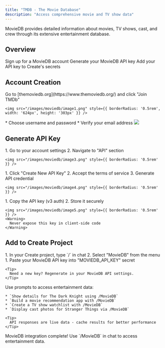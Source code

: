 ```yaml
---
title: "TMDB - The Movie Database"
description: "Access comprehensive movie and TV show data"
---
```


MovieDB provides detailed information about movies, TV shows, cast, and crew through its extensive entertainment database.

## Overview

<CardGroup cols={2}>
  <Card title="Create Account" icon="user">
    Sign up for a MovieDB account
  </Card>
  <Card title="Get API Key" icon="key">
    Generate your MovieDB API key
  </Card>
  <Card title="Connect to Create" icon="plug">
    Add your API key to Create's secrets
  </Card>
</CardGroup>

## Account Creation

<Steps>
  <Step title="Visit MovieDB Website">
    Go to [themoviedb.org](https://www.themoviedb.org/) and click "Join TMDb"
    
    <img src="/images/moviedb/image1.png" style={{ borderRadius: '0.5rem', width: '624px', height: '303px' }} />
  </Step>

  <Step title="Complete Registration">
    * Choose username and password
    * Verify your email address
    <img src="/images/moviedb/image2.png" style={{ borderRadius: '0.5rem' }} />
  </Step>
</Steps>

## Generate API Key

<Steps>
  <Step title="Access API Settings">
    1. Go to your account settings
    2. Navigate to "API" section
    
    <img src="/images/moviedb/image3.png" style={{ borderRadius: '0.5rem' }} />
  </Step>

  <Step title="Create New Key">
    1. Click "Create New API Key"
    2. Accept the terms of service
    3. Generate API credential
    
    <img src="/images/moviedb/image4.png" style={{ borderRadius: '0.5rem' }} />
  </Step>

  <Step title="Secure Your Key">
    1. Copy the API key (v3 auth)
    2. Store it securely

    <img src="/images/moviedb/image5.png" style={{ borderRadius: '0.5rem' }} />
    <Warning>
      Never expose this key in client-side code
    </Warning>
  </Step>
</Steps>

## Add to Create Project

<Steps>
  <Step title="Add the Integration">
    1. In your Create project, type `/` in chat
    2. Select "MovieDB" from the menu
  </Step>

  <Step title="Add Your API Key">
    1. Paste your MovieDB API key into "MOVIEDB_API_KEY" secret
    
    <Tip>
      Need a new key? Regenerate in your MovieDB API settings.
    </Tip>
  </Step>

  <Step title="Start Exploring">
    Use prompts to access entertainment data:
    
    * `Show details for The Dark Knight using /MovieDB`
    * `Build a movie recommendation app with /MovieDB`
    * `Create a TV show watchlist with /MovieDB`
    * `Display cast photos for Stranger Things via /MovieDB`
    
    <Tip>
      API responses are live data - cache results for better performance
    </Tip>
  </Step>
</Steps>

<Note type="success">
  MovieDB integration complete! Use `/MovieDB` in chat to access entertainment data.
</Note>
